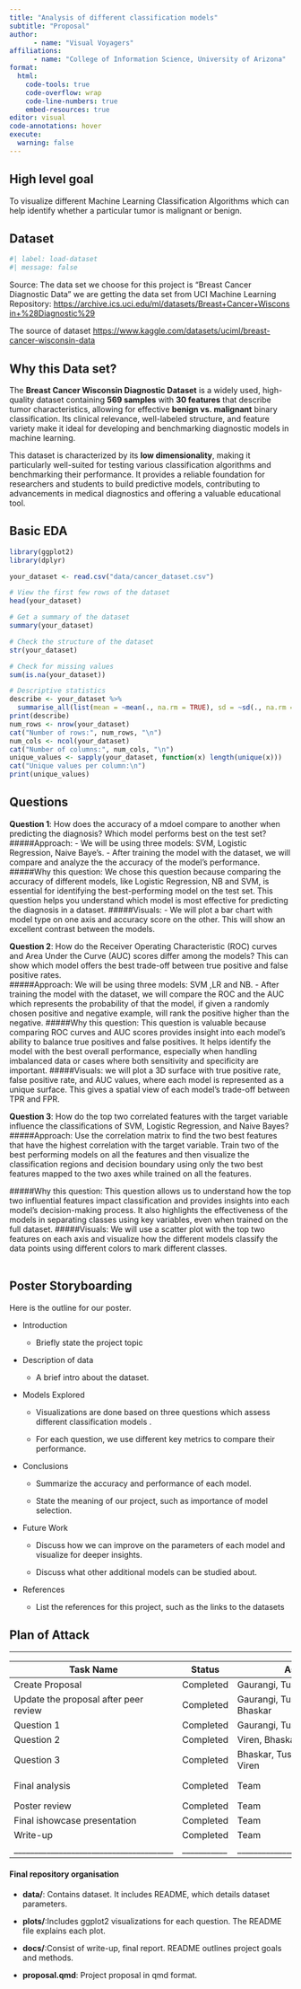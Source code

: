 ```yaml
---
title: "Analysis of different classification models"
subtitle: "Proposal"
author: 
      - name: "Visual Voyagers"
affiliations:
      - name: "College of Information Science, University of Arizona" 
format:
  html:
    code-tools: true
    code-overflow: wrap
    code-line-numbers: true
    embed-resources: true
editor: visual
code-annotations: hover
execute:
  warning: false      
---
```


## High level goal

To visualize different Machine Learning Classification Algorithms which can help identify whether a particular tumor is malignant or benign.

## Dataset

```r
#| label: load-dataset
#| message: false
```

Source: The data set we choose for this project is "Breast Cancer Diagnostic Data" we are getting the data set from UCI Machine Learning Repository: <https://archive.ics.uci.edu/ml/datasets/Breast+Cancer+Wisconsin+%28Diagnostic%29>

The source of dataset <https://www.kaggle.com/datasets/uciml/breast-cancer-wisconsin-data>

## **Why this Data set?**

The **Breast Cancer Wisconsin Diagnostic Dataset** is a widely used, high-quality dataset containing **569 samples** with **30 features** that describe tumor characteristics, allowing for effective **benign vs. malignant** binary classification. Its clinical relevance, well-labeled structure, and feature variety make it ideal for developing and benchmarking diagnostic models in machine learning.

This dataset is characterized by its **low dimensionality**, making it particularly well-suited for testing various classification algorithms and benchmarking their performance. It provides a reliable foundation for researchers and students to build predictive models, contributing to advancements in medical diagnostics and offering a valuable educational tool.

## Basic EDA

```r
library(ggplot2)
library(dplyr)

your_dataset <- read.csv("data/cancer_dataset.csv")

# View the first few rows of the dataset
head(your_dataset)

# Get a summary of the dataset
summary(your_dataset)

# Check the structure of the dataset
str(your_dataset)

# Check for missing values
sum(is.na(your_dataset))

# Descriptive statistics
describe <- your_dataset %>% 
  summarise_all(list(mean = ~mean(., na.rm = TRUE), sd = ~sd(., na.rm = TRUE)))
print(describe)
num_rows <- nrow(your_dataset)
cat("Number of rows:", num_rows, "\n")
num_cols <- ncol(your_dataset)
cat("Number of columns:", num_cols, "\n")
unique_values <- sapply(your_dataset, function(x) length(unique(x)))
cat("Unique values per column:\n")
print(unique_values)
```

## Questions

**Question 1**: How does the accuracy of a mdoel compare to another when predicting the diagnosis? Which model performs best on the test set? #####Approach: - We will be using three models: SVM, Logistic Regression, Naive Baye's. - After training the model with the dataset, we will compare and analyze the the accuracy of the model’s performance. #####Why this question: We chose this question because comparing the accuracy of different models, like Logistic Regression, NB and SVM, is essential for identifying the best-performing model on the test set. This question helps you understand which model is most effective for predicting the diagnosis in a dataset. #####Visuals: - We will plot a bar chart with model type on one axis and accuracy score on the other. This will show an excellent contrast between the models.

**Question 2**: How do the Receiver Operating Characteristic (ROC) curves and Area Under the Curve (AUC) scores differ among the models? This can show which model offers the best trade-off between true positive and false positive rates.\
#####Approach: We will be using three models: SVM ,LR and NB. - After training the model with the dataset, we will compare the ROC and the AUC which represents the probability of that the model, if given a randomly chosen positive and negative example, will rank the positive higher than the negative. #####Why this question: This question is valuable because comparing ROC curves and AUC scores provides insight into each model’s ability to balance true positives and false positives. It helps identify the model with the best overall performance, especially when handling imbalanced data or cases where both sensitivity and specificity are important. #####Visuals: we will plot a 3D surface with true positive rate, false positive rate, and AUC values, where each model is represented as a unique surface. This gives a spatial view of each model’s trade-off between TPR and FPR.

**Question 3**: How do the top two correlated features with the target variable influence the classifications of SVM, Logistic Regression, and Naive Bayes? #####Approach: Use the correlation matrix to find the two best features that have the highest correlation with the target variable. Train two of the best performing models on all the features and then visualize the classification regions and decision boundary using only the two best features mapped to the two axes while trained on all the features.

#####Why this question: This question allows us to understand how the top two influential features impact classification and provides insights into each model’s decision-making process. It also highlights the effectiveness of the models in separating classes using key variables, even when trained on the full dataset. #####Visuals: We will use a scatter plot with the top two features on each axis and visualize how the different models classify the data points using different colors to mark different classes.\
\

## Poster Storyboarding

Here is the outline for our poster.

-   Introduction

    -   Briefly state the project topic

-   Description of data

    -   A brief intro about the dataset.

-   Models Explored

    -   Visualizations are done based on three questions which assess different classification models .

    -   For each question, we use different key metrics to compare their performance.

-   Conclusions

    -   Summarize the accuracy and performance of each model.

    -   State the meaning of our project, such as importance of model selection.

-   Future Work

    -   Discuss how we can improve on the parameters of each model and visualize for deeper insights.

    -   Discuss what other additional models can be studied about.

-   References

    -   List the references for this project, such as the links to the datasets

## Plan of Attack

------------------------------------------------------------------------

| Task Name | Status | Assignee | Due | Priority | Summary |
|------------|------------|------------|------------|------------|------------|
| Create Proposal | Completed | Gaurangi, Tushar | 11/12/24 | High | Finish proposal and upload to GitHub repo |
| Update the proposal after peer review | Completed | Gaurangi, Tushar,Viren, Bhaskar | 11/18/24 | high | Revise proposal according to the feedback |
| Question 1 | Completed | Gaurangi, Tushar | 11/19/2024 | High | Finish Q1 |
| Question 2 | Completed | Viren, Bhaskar | 11/22/2024 | High | Finish Q2 |
| Question 3 | Completed | Bhaskar, Tushar, Gaurangi, Viren | 11/23/2024 | High | Finish Q3 |
| Final analysis | Completed | Team | 12/01/24 | High | Finish design poster for ishowcase presentation |
| Poster review | Completed | Team | 12/04/24 | High | Do peer review in class |
| Final ishowcase presentation | Completed | Team | 12/11/24 | High | Do ishowcase presentation |
| Write-up | Completed | Team | 12/13/24 | High | Finish final write up |
| \_\_\_\_\_\_\_\_\_\_\_\_\_\_\_\_\_\_\_\_\_\_\_\_\_\_\_\_\_\_\_\_\_\_\_\_\_\_\_ | \_\_\_\_\_\_\_\_\_\_\_ | \_\_\_\_\_\_\_\_\_\_\_\_\_\_\_\_\_\_\_\_\_\_\_\_\_\_\_\_\_\_\_\_\_ | \_\_\_\_\_\_\_\_\_\_\_\_ | \_\_\_\_\_\_\_\_\_\_ | \_\_\_\_\_\_\_\_\_\_\_\_\_\_\_\_\_\_\_\_\_\_\_\_\_\_\_\_\_\_\_\_\_\_\_\_\_\_\_\_\_\_\_\_\_\_\_\_\_ |

#### Final repository organisation

-   **data/**: Contains dataset. It includes README, which details dataset parameters.

-   **plots/**:Includes ggplot2 visualizations for each question. The README file explains each plot.

-   **docs/**:Consist of write-up, final report. README outlines project goals and methods.

-   **proposal.qmd**: Project proposal in qmd format.
